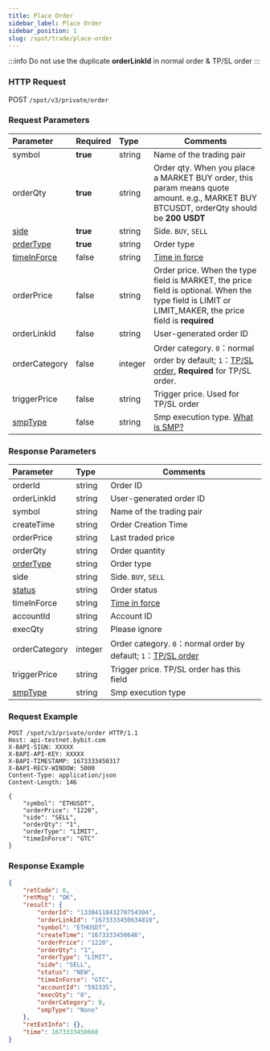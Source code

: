 ```yaml
---
title: Place Order
sidebar_label: Place Order
sidebar_position: 1
slug: /spot/trade/place-order
---
```


:::info
Do not use the duplicate **orderLinkId** in normal order & TP/SL order
:::
### HTTP Request
POST <code>/spot/v3/private/order</code>

### Request Parameters
| Parameter | Required | Type | Comments|
|:----- |:-------|:-----|------ |
| symbol | <b>true</b> | string| Name of the trading pair |
| orderQty | <b>true</b> | string|Order qty. When you place a MARKET BUY order, this param means quote amount. e.g., MARKET BUY BTCUSDT, orderQty should be **200 USDT**  |
| [side](../enum#side) | <b>true</b> | string| Side. <code>BUY</code>, <code>SELL</code> |
| [orderType](../enum#ordertype) | <b>true</b> | string| Order type |
| [timeInForce](../enum#timeinforce)| false | string| <a href="https://www.bybit.com/en-US/help-center/bybitHC_Article?language=en_US&id=000001044">Time in force</a> |
| orderPrice | false | string| Order price. When the type field is MARKET, the price field is optional. When the type field is LIMIT or LIMIT_MAKER, the price field is **required** |
| orderLinkId| false | string| User-generated order ID |
| orderCategory | false | integer | Order category. <code>0</code>：normal order by default; <code>1</code>：<a href="https://www.bybit.com/en-US/help-center/bybitHC_Article?language=us_EN&id=000001736">TP/SL order</a>, <b>Required</b> for TP/SL order. |
| triggerPrice | false | string| Trigger price. Used for TP/SL order |
|[smpType](../enum#smptype) |false |string |Smp execution type. [What is SMP?](/v3/smp)|

### Response Parameters
| Parameter | Type | Comments|
|:----- |:-----|----- |
| orderId | string| Order ID   |
| orderLinkId| string| User-generated order ID |
| symbol | string| Name of the trading pair |
| createTime | string| Order Creation Time |
| orderPrice | string|  Last traded price |
| orderQty | string| Order quantity |
| [orderType](../enum#ordertype) | string| Order type |
| side | string| Side. <code>BUY</code>, <code>SELL</code> |
| [status](../enum#orderstatus) | string| Order status |
| timeInForce| string| <a href="https://www.bybit.com/en-US/help-center/bybitHC_Article?language=en_US&id=000001044">Time in force</a> |
| accountId | string| Account ID |
| execQty | string| Please ignore |
| orderCategory | integer | Order category. <code>0</code>：normal order by default; <code>1</code>：<a href="https://www.bybit.com/en-US/help-center/bybitHC_Article?language=us_EN&id=000001736">TP/SL order</a> |
| triggerPrice | string| Trigger price. TP/SL order has this field |
| [smpType](../enum#smptype) | string| Smp execution type |

### Request Example

```http
POST /spot/v3/private/order HTTP/1.1
Host: api-testnet.bybit.com
X-BAPI-SIGN: XXXXX
X-BAPI-API-KEY: XXXXX
X-BAPI-TIMESTAMP: 1673333450317
X-BAPI-RECV-WINDOW: 5000
Content-Type: application/json
Content-Length: 146

{
    "symbol": "ETHUSDT",
    "orderPrice": "1220",
    "side": "SELL",
    "orderQty": "1",
    "orderType": "LIMIT",
    "timeInForce": "GTC"
}
```

### Response Example

```json
{
    "retCode": 0,
    "retMsg": "OK",
    "result": {
        "orderId": "1330411843270754304",
        "orderLinkId": "1673333450634810",
        "symbol": "ETHUSDT",
        "createTime": "1673333450646",
        "orderPrice": "1220",
        "orderQty": "1",
        "orderType": "LIMIT",
        "side": "SELL",
        "status": "NEW",
        "timeInForce": "GTC",
        "accountId": "592335",
        "execQty": "0",
        "orderCategory": 0,
        "smpType": "None"
    },
    "retExtInfo": {},
    "time": 1673333450660
}
```
